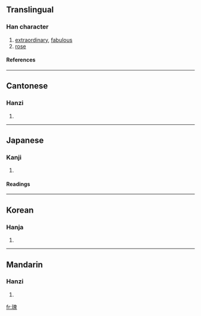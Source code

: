 ==Translingual==
===Han character===
{{Han char|rn=96|rad=玉|as=10|sn=14|four=1611<sub>3</sub>|canj=一土竹山戈 (MGHUI)}}
# [[extraordinary]], [[fabulous]]
# [[rose]]
====References====
{{Han ref|kx=0739.160|dkj=21164|dj=1149.210|hdz=21127.060|uh=7470|ud=29808|bh=BAC0|bd=47808}}

----
==Cantonese==
===Hanzi===
{{yue-hanzi|jyut=|y=gwai1, gwai3}}
# {{defn|Cantonese}}

----
==Japanese==
===Kanji===
{{ja-kanji|grade=|rs=玉10}}
# {{defn|Japanese}} 
====Readings====
{{ja-readings|on=[[かい]] (kai)|kun=[[おおきい]] (ookii), [[すぐれる]] (sugureru), [[うつくしい]] (utsukushii)|nanori=}}

----
==Korean==
===Hanja===
{{ko-hanja|hangeul=괴|eumhun=|rv=goe|mr=koe|y=koy}}
# {{defn|Korean}}

----
==Mandarin==
===Hanzi===
{{cmn-hanzi|pin=[[guī]] (gui1)|wg=kuei<sup>1</sup>}}
# {{defn|Mandarin}}

[[fr:瑰]]